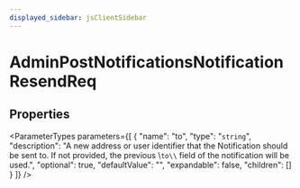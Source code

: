```yaml
---
displayed_sidebar: jsClientSidebar
---
```



# AdminPostNotificationsNotificationResendReq

## Properties

<ParameterTypes parameters={[
  {
    "name": "to",
    "type": "`string`",
    "description": "A new address or user identifier that the Notification should be sent to. If not provided, the previous \\`to\\` field of the notification will be used.",
    "optional": true,
    "defaultValue": "",
    "expandable": false,
    "children": []
  }
]} />
